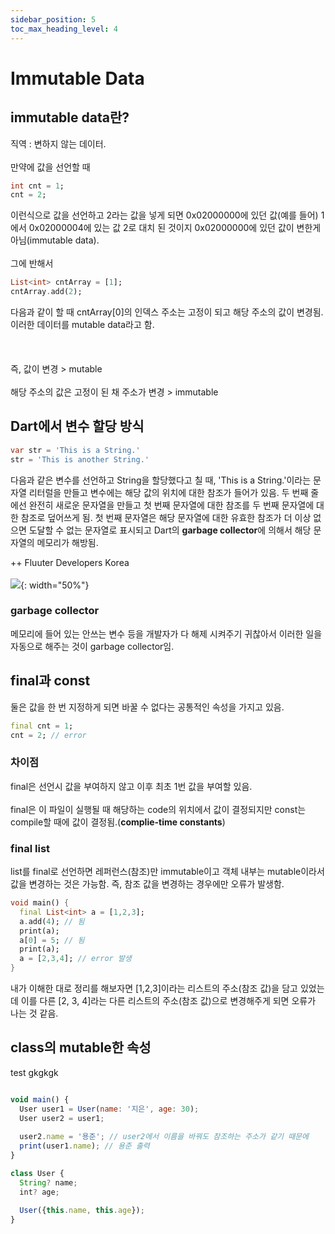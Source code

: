 ```yaml
---
sidebar_position: 5
toc_max_heading_level: 4
---
```


# Immutable Data
## immutable data란?
직역 : 변하지 않는 데이터. <br></br>
만약에 값을 선언할 때 
```dart
int cnt = 1;
cnt = 2;
```
이런식으로 값을 선언하고 2라는 값을 넣게 되면 0x02000000에 있던 값(예를 들어) 1에서 0x02000004에 있는 값 2로 대치 된 것이지 0x02000000에 있던 값이 변한게 아님(immutable data). <br></br>
그에 반해서 
```dart
List<int> cntArray = [1];
cntArray.add(2);
```
다음과 같이 할 때 cntArray[0]의 인덱스 주소는 고정이 되고 해당 주소의 값이 변경됨. 이러한 데이터를 mutable data라고 함.<br></br><br></br>
즉, 값이 변경 > mutable<br></br>
해당 주소의 값은 고정이 된 채 주소가 변경 > immutable

## Dart에서 변수 할당 방식

```dart
var str = 'This is a String.'
str = 'This is another String.'
```

다음과 같은 변수를 선언하고 String을 할당했다고 칠 때, 'This is a String.'이라는 문자열 리터럴을 만들고 변수에는 해당 값의 위치에 대한 참조가 들어가 있음. 
두 번째 줄에선 완전히 새로운 문자열을 만들고 첫 번째 문자열에 대한 참조를 두 번째 문자열에 대한 참조로 덮어쓰게 됨. 
첫 번째 문자열은 해당 문자열에 대한 유효한 참조가 더 이상 없으면 도달할 수 없는 문자열로 표시되고 Dart의 **garbage collector**에 의해서 해당 문자열의 메모리가 해방됨.

++ Fluuter Developers Korea<br></br>
![](./img/dart_gc_language.png){: width="50%"}

### garbage collector 
메모리에 들어 있는 안쓰는 변수 등을 개발자가 다 해제 시켜주기 귀찮아서 이러한 일을 자동으로 해주는 것이 garbage collector임.


## final과 const
둘은 값을 한 번 지정하게 되면 바꿀 수 없다는 공통적인 속성을 가지고 있음.

```dart
final cnt = 1; 
cnt = 2; // error
```

### 차이점
final은 선언시 값을 부여하지 않고 이후 최초 1번 값을 부여할 있음.<br></br>
final은 이 파일이 실행될 때 해당하는 code의 위치에서 값이 결정되지만 const는 compile할 때에 값이 결정됨.(**complie-time constants**)

### final list
list를 final로 선언하면 레퍼런스(참조)만 immutable이고 객체 내부는 mutable이라서 값을 변경하는 것은 가능함. 
즉, 참조 값을 변경하는 경우에만 오류가 발생함. 
```dart
void main() {
  final List<int> a = [1,2,3];
  a.add(4); // 됨
  print(a);
  a[0] = 5; // 됨
  print(a);
  a = [2,3,4]; // error 발생 
}
```
내가 이해한 대로 정리를 해보자면 [1,2,3]이라는 리스트의 주소(참조 값)을 담고 있었는데 이를 다른 [2, 3, 4]라는 다른 리스트의 주소(참조 값)으로 변경해주게 되면 오류가 나는 것 같음. 


## class의 mutable한 속성

test gkgkgk 

```js

void main() {
  User user1 = User(name: '지은', age: 30);
  User user2 = user1;
  
  user2.name = '용준'; // user2에서 이름을 바꿔도 참조하는 주소가 같기 때문에
  print(user1.name); // 용준 출력
}

class User {
  String? name;
  int? age;
  
  User({this.name, this.age});
}
```

